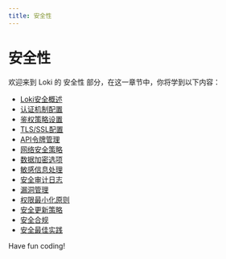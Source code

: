 ```yaml
---
title: 安全性
---
```


# 安全性

欢迎来到 Loki 的 安全性 部分，在这一章节中，你将学到以下内容：

- [Loki安全概述](./0-loki-security-overview.mdx)
- [认证机制配置](./1-authentication-mechanism-configuration.mdx)
- [鉴权策略设置](./2-authentication-strategy-settings.mdx)
- [TLS/SSL配置](./3-tlsssl-configuration.mdx)
- [API令牌管理](./4-api-token-management.mdx)
- [网络安全策略](./5-network-security-strategy.mdx)
- [数据加密选项](./6-data-encryption-options.mdx)
- [敏感信息处理](./7-sensitive-information-handling.mdx)
- [安全审计日志](./8-security-audit-log.mdx)
- [漏洞管理](./9-vulnerability-management.mdx)
- [权限最小化原则](./10-the-principle-of-minimizing-permissions.mdx)
- [安全更新策略](./11-security-update-policy.mdx)
- [安全合规](./12-safety-and-compliance.mdx)
- [安全最佳实践](./13-security-best-practices.mdx)

Have fun coding!